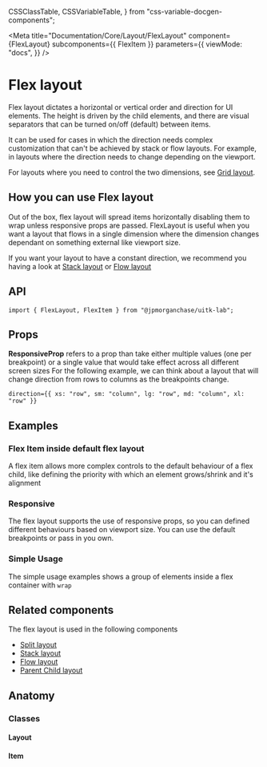   CSSClassTable,
  CSSVariableTable,
} from "css-variable-docgen-components";

<Meta
  title="Documentation/Core/Layout/FlexLayout"
  component={FlexLayout}
  subcomponents={{ FlexItem }}
  parameters={{
    viewMode: "docs",
  }}
/>

# Flex layout

Flex layout dictates a horizontal or vertical order and direction for UI elements.
The height is driven by the child elements, and there are visual separators that can be turned on/off (default) between items.

It can be used for cases in which the direction needs complex customization that can't be achieved by stack or flow layouts.
For example, in layouts where the direction needs to change depending on the viewport.

For layouts where you need to control the two dimensions, see [Grid layout](?path=/docs/layout-docs-lab-gridlayout--page).
<Canvas>
  <Story id="core-layout-flexlayout--default-flex-layout" />
</Canvas>

## How you can use Flex layout

Out of the box, flex layout will spread items horizontally disabling them to wrap unless responsive props are passed.
FlexLayout is useful when you want a layout that flows in a single dimension where the dimension changes dependant on something external like viewport size.

If you want your layout to have a constant direction, we recommend you having a look at [Stack layout](?path=/docs/layout-docs-lab-stacklayout--page) or [Flow layout](?path=/docs/layout-docs-lab-flowlayout--page)

## API

```
import { FlexLayout, FlexItem } from "@jpmorganchase/uitk-lab";
```

## Props

**ResponsiveProp** refers to a prop than take either multiple values (one per breakpoint) or a single value that would take effect across all different screen sizes
For the following example, we can think about a layout that will change direction from rows to columns as the breakpoints change.
```
direction={{ xs: "row", sm: "column", lg: "row", md: "column", xl: "row" }}
```

<ArgsTable of={FlexLayout} />

## Examples

### Flex Item inside default flex layout

A flex item allows more complex controls to the default behaviour of a flex child, like defining the priority with which an element grows/shrink and it's alignment

<Canvas>
  <Story id="core-layout-flexlayout-flexitem--flex-item-wrapper" />
</Canvas>

### Responsive

The flex layout supports the use of responsive props, so you can defined different behaviours based on viewport size.
You can use the default breakpoints or pass in you own.

<Canvas>
  <Story id="core-layout-flexlayout--toolkit-flex-layout-responsive" />
</Canvas>

### Simple Usage

The simple usage examples shows a group of elements inside a flex container with `wrap`

<Canvas>
  <Story id="core-layout-flexlayout--flex-layout-simple-usage" />
</Canvas>

## Related components

The flex layout is used in the following components

- [Split layout](?path=/docs/layout-docs-lab-splitlayout--page)
- [Stack layout](?path=/docs/layout-docs-core-stacklayout--page)
- [Flow layout](?path=/docs/layout-docs-core-flowlayout--page)
- [Parent Child layout](?path=/docs/layout-docs-lab-parentchildlayout--page)

## Anatomy

<Canvas>
  <ComponentAnatomy showControls={false}>
    <FlexLayout style={{ border: 'dashed 1px black', padding: '1rem'}}>
      <FlexItem style={{ border: 'dashed 1px black', padding: '1rem'}}/>
    </FlexLayout>
  </ComponentAnatomy>
</Canvas>

### Classes

#### Layout

<CSSClassTable of={FlexLayout} />

#### Item

<CSSClassTable of={FlexItem} />
